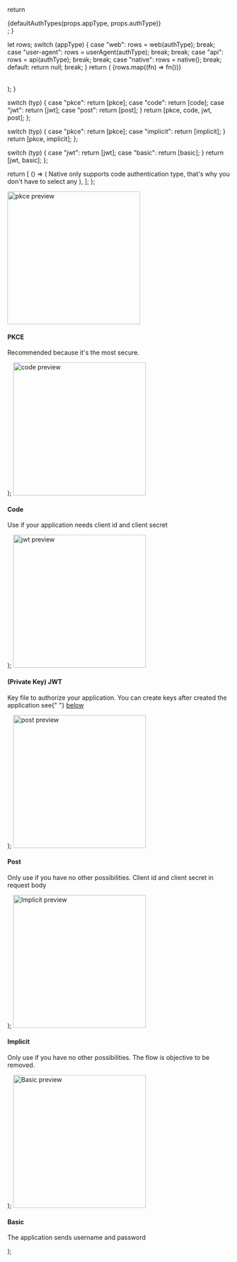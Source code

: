 
  return <div>{defaultAuthTypes(props.appType, props.authType)}</div>;
}

  let rows;
  switch (appType) {
    case "web":
      rows = web(authType);
      break;
    case "user-agent":
      rows = userAgent(authType);
      break;
      break;
    case "api":
      rows = api(authType);
      break;
      break;
    case "native":
      rows = native();
      break;
    default:
      return null;
      break;
  }
  return (
    <table>
      <tbody>{rows.map((fn) => fn())}</tbody>
    </table>
  );
}

  switch (typ) {
    case "pkce":
      return [pkce];
    case "code":
      return [code];
    case "jwt":
      return [jwt];
    case "post":
      return [post];
  }
  return [pkce, code, jwt, post];
};

  switch (typ) {
    case "pkce":
      return [pkce];
    case "implicit":
      return [implicit];
  }
  return [pkce, implicit];
};

  switch (typ) {
    case "jwt":
      return [jwt];
    case "basic":
      return [basic];
  }
  return [jwt, basic];
};

  return [
    () => (
      <tr key="native">
        <td>
          Native only supports code authentication type, that's why you don't
          have to select any
        </td>
      </tr>
    ),
  ];
};

  <tr key="pkce">
    <td>
      <img
        width="300px"
        src="/img/guides/application/pkce-logo-dark.png"
        alt="pkce preview"
      />
    </td>
    <td>
      <h4>PKCE</h4>
      <p>Recommended because it's the most secure.</p>
    </td>
  </tr>
);

  <tr key="code">
    <td>
      <img
        width="300px"
        src="/img/guides/application/code-logo-dark.png"
        alt="code preview"
      />
    </td>
    <td>
      <h4>Code</h4>
      <p>Use if your application needs client id and client secret</p>
    </td>
  </tr>
);

  <tr key="jwt">
    <td>
      <img
        width="300px"
        src="/img/guides/application/jwt-logo-dark.png"
        alt="jwt preview"
      />
    </td>
    <td>
      <h4>(Private Key) JWT</h4>
      <p>
        Key file to authorize your application. You can create keys after
        created the application see{" "}
        <a href="#create-key-for-private-key-jwt">below</a>
      </p>
    </td>
  </tr>
);

  <tr key="post">
    <td>
      <img
        width="300px"
        src="/img/guides/application/post-logo-dark.png"
        alt="post preview"
      />
    </td>
    <td>
      <h4>Post</h4>
      <p>
        Only use if you have no other possibilities. Client id and client secret
        in request body
      </p>
    </td>
  </tr>
);

  <tr key="implicit">
    <td>
      <img
        width="300px"
        src="/img/guides/application/implicit-logo-dark.png"
        alt="Implicit preview"
      />
    </td>
    <td>
      <h4>Implicit</h4>
      <p>
        Only use if you have no other possibilities. The flow is objective to be
        removed.
      </p>
    </td>
  </tr>
);

  <tr key="basic">
    <td>
      <img
        width="300px"
        src="/img/guides/application/basic-logo-dark.png"
        alt="Basic preview"
      />
    </td>
    <td>
      <h4>Basic</h4>
      <p>The application sends username and password</p>
    </td>
  </tr>
);
